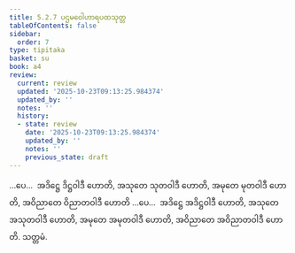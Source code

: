 ```yaml
---
title: 5.2.7 ပဌမဝေါဟာရပထသုတ္တ
tableOfContents: false
sidebar:
  order: 7
type: tipitaka
basket: su
book: a4
review:
  current: review
  updated: '2025-10-23T09:13:25.984374'
  updated_by: ''
  notes: ''
  history:
  - state: review
    date: '2025-10-23T09:13:25.984374'
    updated_by: ''
    notes: ''
    previous_state: draft
---
```



<ReviewStatus review={frontmatter.review} showDetails={true} />

<HypothesisAnnotation frontmatter={frontmatter} />

<DynamicBreadcrumb />

<Division number="217" book="a4" e="ch" v="15" p="549">

<Paragraph number="1388" book="a4">
…ပေ…  အဒိဋ္ဌေ ဒိဋ္ဌဝါဒီ ဟောတိ, အသုတေ သုတဝါဒီ ဟောတိ, အမုတေ မုတဝါဒီ ဟောတိ, အဝိညာတေ ဝိညာတဝါဒီ ဟောတိ …ပေ…  အဒိဋ္ဌေ အဒိဋ္ဌဝါဒီ ဟောတိ, အသုတေ အသုတဝါဒီ ဟောတိ, အမုတေ အမုတဝါဒီ ဟောတိ, အဝိညာတေ အဝိညာတဝါဒီ ဟောတိ.

</Paragraph>
</Division>

<Paragraph number="1389" type="center" book="a4">
သတ္တမံ.
</Paragraph>
